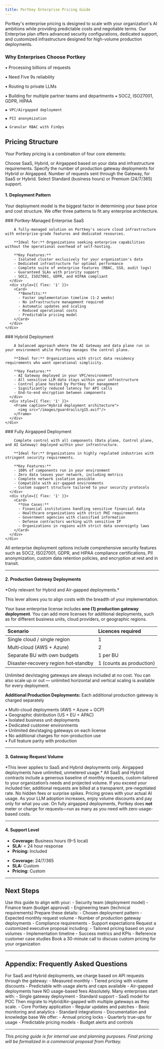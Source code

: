 ```yaml
---
title: Portkey Enterprise Pricing Guide
---
```


Portkey's enterprise pricing is designed to scale with your organization's AI ambitions while providing predictable costs and negotiable terms. Our Enterprise plan offers advanced security configurations, dedicated support, and customized infrastructure designed for high-volume production deployments.

### Why Enterprises Choose Portkey

<CardGroup cols={2}>
<Card title="For Scale & Performance" icon="gauge-high" iconType="solid" color="#0e7490">
  ▪️ Processing billions of requests

  ▪️ Need Five 9s reliability

  ▪️ Routing to private LLMs

  ▪️ Building for multiple partner teams and departments
</Card>
  <Card title="For Security & Compliance" icon="shield-check" iconType="solid" color="#0e7490">
    ▪️ SOC2, ISO27001, GDPR, HIPAA

    ▪️ VPC/Airgapped deployment

    ▪️ PII anonymization

    ▪️ Granular RBAC with FinOps
  </Card>
</CardGroup>

## Pricing Structure

Your Portkey pricing is a combination of four core elements:

<CardGroup cols={2}>
  <Card title="1. Deployment Pattern" icon="diagram-project" href="#1-deployment-pattern">
    Choose SaaS, Hybrid, or Airgapped based on your data and infrastructure requirements.
  </Card>
  <Card title="2. Gateway Deployments" icon="server" href="#2-production-gateway-deployments">
    Specify the number of production gateway deployments for Hybrid or Airgapped.
  </Card>
  <Card title="3. Gateway Request Volume" icon="chart-line" href="#3-gateway-request-volume">
    Number of requests sent through the Gateway, for SaaS or Hybrid.
  </Card>
  <Card title="4. Support Level" icon="life-ring" href="#4-support-level">
    Select Standard (business hours) or Premium (24/7/365) support.
  </Card>
</CardGroup>


#### 1. Deployment Pattern

Your deployment model is the biggest factor in determining your base price and cost structure. We offer three patterns to fit any enterprise architecture.

<Tabs>
  <Tab title="Portkey-Managed SaaS">
    <div style={{ display: 'flex', gap: '20px', alignItems: 'flex-start' }}>
      <div style={{ flex: '1' }}>
        ### Portkey-Managed Enterprise SaaS
        
        A fully-managed solution on Portkey's secure cloud infrastructure with enterprise-grade features and dedicated resources.
        
        **Ideal for:** Organizations seeking enterprise capabilities without the operational overhead of self-hosting.
        
        **Key Features:**
        - Isolated cluster exclusively for your organization's data
        - Dedicated infrastructure for optimal performance
        - Complete suite of enterprise features (RBAC, SSO, audit logs)
        - Guaranteed SLAs with priority support
        - SOC2, ISO27001, GDPR, and HIPAA compliant
      </div>
      <div style={{ flex: '1' }}>
        <Card>
          **Benefits:**
          - Faster implementation timeline (1-2 weeks)
          - No infrastructure management required
          - Automatic updates and scaling
          - Reduced operational costs
          - Predictable pricing model
        </Card>
      </div>
    </div>
  </Tab>

  <Tab title="Hybrid Deployment">
    <div style={{ display: 'flex', gap: '20px', alignItems: 'flex-start' }}>
      <div style={{ flex: '1' }}>
        ### Hybrid Deployment
        
        A balanced approach where the AI Gateway and data plane run in your environment while Portkey manages the control plane.
        
        **Ideal for:** Organizations with strict data residency requirements who want operational simplicity.
        
        **Key Features:**
        - AI Gateway deployed in your VPC/environment
        - All sensitive LLM data stays within your infrastructure
        - Control plane hosted by Portkey for management
        - Significantly reduced latency for API calls
        - End-to-end encryption between components
      </div>
      <div style={{ flex: '1' }}>
        <Frame caption="Hybrid deployment architecture">
          <img src="/images/guardrails/g15.avif"/>
        </Frame>
      </div>
    </div>
  </Tab>

  <Tab title="Airgapped Deployment">
    <div style={{ display: 'flex', gap: '20px', alignItems: 'flex-start' }}>
      <div style={{ flex: '1' }}>
        ### Fully Airgapped Deployment
        
        Complete control with all components (Data plane, Control plane, and AI Gateway) deployed within your infrastructure.
        
        **Ideal for:** Organizations in highly regulated industries with stringent security requirements.
        
        **Key Features:**
        - 100% of components run in your environment
        - Zero data leaves your network, including metrics
        - Complete network isolation possible
        - Compatible with air-gapped environments
        - Custom support structure tailored to your security protocols
      </div>
      <div style={{ flex: '1' }}>
        <Card>
          **Use Cases:**
          - Financial institutions handling sensitive financial data
          - Healthcare organizations with strict PHI requirements
          - Government agencies with classified information
          - Defense contractors working with sensitive IP
          - Organizations in regions with strict data sovereignty laws
        </Card>
      </div>
    </div>
  </Tab>
</Tabs>


All enterprise deployment options include comprehensive security features such as SOC2, ISO27001, GDPR, and HIPAA compliance certifications, PII anonymization, custom data retention policies, and encryption at rest and in transit.

---

#### 2. Production Gateway Deployments
<Info>
*Only relevant for Hybrid and Air-gapped deployments.*
</Info>

This lever allows you to align costs with the breadth of your implementation.


Your base enterprise license includes **one (1) production gateway deployment**. You can add more licenses for additional deployments, such as for different business units, cloud providers, or geographic regions.


| Scenario                             | Licences required        |
| :------------------------------------ | :------------------------ |
| Single cloud / single region         | 1                        |
| Multi‑cloud (AWS + Azure)            | 2                        |
| Separate BU with own budgets         | 1 per BU                 |
| Disaster‑recovery region hot‑standby | 1 (counts as production) |

Unlimited dev/staging gateways are always included at no cost. You can also scale up or out — unlimited horizontal and vertical scaling is available for every deployment.

**Additional Production Deployments:** Each additional production gateway is charged separately

<AccordionGroup>
  <Accordion title="What Qualifies as a Separate Production Deployment?">
    • Multi-cloud deployments (AWS + Azure + GCP) <br />
    • Geographic distribution (US + EU + APAC) <br />
    • Isolated business unit deployments <br />
    • Dedicated customer environments <br />
  </Accordion>
  <Accordion title="Development & Staging Environments">
    • Unlimited dev/staging gateways on each license <br />
    • No additional charges for non-production use <br />
    • Full feature parity with production <br />
  </Accordion>
</AccordionGroup>

---

#### 3. Gateway Request Volume

<Info>
*This lever applies to SaaS and Hybrid deployments only. Airgapped deployments have unlimited, unmetered usage.*
</Info>

<CardGroup cols={2}>
  <Card
    title="Included Monthly Usage"
    icon="calendar-check"
    color="#16a34a"
  >
    All SaaS and Hybrid contracts include a generous baseline of monthly requests, custom-tailored to your organization’s needs and projected volume.
  </Card>
  <Card
    title="Predictable Overage Pricing"
    icon="receipt"
    color="#0e7490"
  >
    If you exceed your included tier, additional requests are billed at a transparent, pre-negotiated rate. No hidden fees or surprise spikes.
  </Card>
  <Card
    title="Scales With Your Adoption"
    icon="chart-line"
    color="#f59e42"
  >
    Pricing grows with your actual AI usage. As your LLM adoption increases, enjoy volume discounts and pay only for what you use.
  </Card>
  <Card
    title="Unlimited for Airgapped"
    icon="infinity"
    color="#7c3aed"
  >
    On fully airgapped deployments, Portkey does <b>not</b> meter or charge for requests—run as many as you need with zero usage-based costs.
  </Card>
</CardGroup>

---

#### 4. Support Level

<CardGroup cols={2}>
  <Card title="Standard Support" icon="headset" color="#0e7490">
    <ul>
      <li><strong>Coverage:</strong> Business hours (9-5 local)</li>
      <li><strong>SLA:</strong> &lt; 24 hour response</li>
      <li><strong>Pricing:</strong> Included</li>
    </ul>
  </Card>
  <Card title="Enterprise Support" icon="life-ring" color="#0e7490">
    <ul>
      <li><strong>Coverage:</strong> 24/7/365</li>
      <li><strong>SLA:</strong> Custom</li>
      <li><strong>Pricing:</strong> Custom</li>
    </ul>
  </Card>
</CardGroup>

---

## Next Steps

<Steps>
  <Step title="Internal Alignment">
    Use this guide to align with your:
    - Security team (deployment model)
    - Finance team (budget approval)
    - Engineering team (technical requirements)
  </Step>
  
  <Step title="Requirements Gathering">
    Prepare these details:
    - Chosen deployment pattern
    - Expected monthly request volume
    - Number of production gateway deployments
    - Compliance requirements
    - Support expectations
  </Step>
  
  <Step title="Executive Proposal">
    Request a customized executive proposal including:
    - Tailored pricing based on your volumes
    - Implementation timeline
    - Success metrics and KPIs
    - Reference customer case studies
  </Step>
</Steps>

<Card title="Schedule Pricing Discussion" icon="calendar" href="https://cal.com/portkey/demo">
  Book a 30-minute call to discuss custom pricing for your organization
</Card>

---

## Appendix: Frequently Asked Questions

<AccordionGroup>
  <Accordion title="How does usage-based pricing work?">
    For SaaS and Hybrid deployments, we charge based on API requests through the gateway:
    - Measured monthly
    - Tiered pricing with volume discounts
    - Predictable with usage alerts and caps available
    - Air-gapped deployments have NO usage-based fees
  </Accordion>
  
  <Accordion title="Can we start small and scale?">
    Absolutely. Many enterprises start with:
    - Single gateway deployment
    - Standard support
    - SaaS model for POC
    Then migrate to Hybrid/Air-gapped with multiple gateways as they scale.
  </Accordion>
  
  <Accordion title="What's included in the platform fee?">
    - Core Portkey application
    - Regular updates and patches
    - Basic monitoring and analytics
    - Standard integrations
    - Documentation and knowledge base
  </Accordion>
  
  <Accordion title="How do we handle budget planning?">
    We offer:
    - Annual pricing locks
    - Quarterly true-ups for usage
    - Predictable pricing models
    - Budget alerts and controls
  </Accordion>
</AccordionGroup>

---

*This pricing guide is for internal use and planning purposes. Final pricing will be formalized in a commercial proposal from Portkey.*